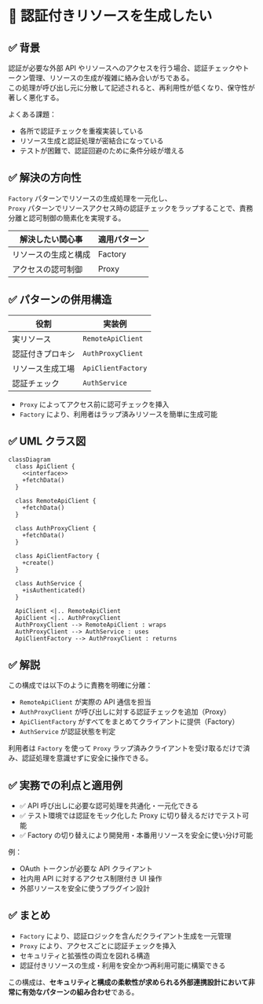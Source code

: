 # 🧪️ 認証付きリソースを生成したい

## ✅ 背景

認証が必要な外部 API やリソースへのアクセスを行う場合、認証チェックやトークン管理、リソースの生成が複雑に絡み合いがちである。  
この処理が呼び出し元に分散して記述されると、再利用性が低くなり、保守性が著しく悪化する。

よくある課題：

- 各所で認証チェックを重複実装している
- リソース生成と認証処理が密結合になっている
- テストが困難で、認証回避のために条件分岐が増える

## ✅ 解決の方向性

`Factory` パターンでリソースの生成処理を一元化し、  
`Proxy` パターンでリソースアクセス時の認証チェックをラップすることで、責務分離と認可制御の簡素化を実現する。

| 解決したい関心事     | 適用パターン |
| -------------------- | ------------ |
| リソースの生成と構成 | Factory      |
| アクセスの認可制御   | Proxy        |

## ✅ パターンの併用構造

| 役割             | 実装例             |
| ---------------- | ------------------ |
| 実リソース       | `RemoteApiClient`  |
| 認証付きプロキシ | `AuthProxyClient`  |
| リソース生成工場 | `ApiClientFactory` |
| 認証チェック     | `AuthService`      |

- `Proxy` によってアクセス前に認可チェックを挿入
- `Factory` により、利用者はラップ済みリソースを簡単に生成可能

## ✅ UML クラス図

```mermaid
classDiagram
  class ApiClient {
    <<interface>>
    +fetchData()
  }

  class RemoteApiClient {
    +fetchData()
  }

  class AuthProxyClient {
    +fetchData()
  }

  class ApiClientFactory {
    +create()
  }

  class AuthService {
    +isAuthenticated()
  }

  ApiClient <|.. RemoteApiClient
  ApiClient <|.. AuthProxyClient
  AuthProxyClient --> RemoteApiClient : wraps
  AuthProxyClient --> AuthService : uses
  ApiClientFactory --> AuthProxyClient : returns
```

## ✅ 解説

この構成では以下のように責務を明確に分離：

- `RemoteApiClient` が実際の API 通信を担当
- `AuthProxyClient` が呼び出しに対する認証チェックを追加（Proxy）
- `ApiClientFactory` がすべてをまとめてクライアントに提供（Factory）
- `AuthService` が認証状態を判定

利用者は `Factory` を使って `Proxy` ラップ済みクライアントを受け取るだけで済み、認証処理を意識せずに安全に操作できる。

## ✅ 実務での利点と適用例

- ✅ API 呼び出しに必要な認可処理を共通化・一元化できる
- ✅ テスト環境では認証をモック化した Proxy に切り替えるだけでテスト可能
- ✅ Factory の切り替えにより開発用・本番用リソースを安全に使い分け可能

例：

- OAuth トークンが必要な API クライアント
- 社内用 API に対するアクセス制限付き UI 操作
- 外部リソースを安全に使うプラグイン設計

## ✅ まとめ

- `Factory` により、認証ロジックを含んだクライアント生成を一元管理
- `Proxy` により、アクセスごとに認証チェックを挿入
- セキュリティと拡張性の両立を図れる構造
- 認証付きリソースの生成・利用を安全かつ再利用可能に構築できる

この構成は、**セキュリティと構成の柔軟性が求められる外部連携設計において非常に有効なパターンの組み合わせ**である。

